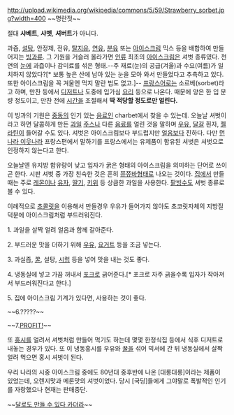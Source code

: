 http://upload.wikimedia.org/wikipedia/commons/5/59/Strawberry_sorbet.jpg?width=400
~~명란젓~~

절대 '''샤베트''', '''샤벳''', '''셔버트'''가 아니다.

과즙, [[설탕]], 안정제, 전유, [[탈지유]], [[연유]], [[분유]] 또는 [[아이스크림]] 믹스 등을 배합하여 만들어지는 [[빙과류]]. 그 기원을 거슬러 올라가면 [[인류]] 최초의 [[아이스크림]]은 셔벗 종류였다. 천연의 [[눈]]에 과즙이나 감미료를 섞은 형태.--주 재료(눈)의 공급(겨울)과 수요(여름)가 일치하지 않았다?[* 보통 높은 산에 남아 있는 눈을 모아 와서 만들었다고 추측하고 있다. 또한 아이스크림을 꼭 겨울엔 먹지 말란 법도 없고.]-- [[프랑스어]]로는 소르베(sorbet)라고 하며, 만찬 등에서 [[디저트]]나 도중에 입가심 [[요리]] 등으로 나온다. 때문에 양은 한 입 분량 정도이고, 만찬 전에 [[시간]]을 조절해서 '''딱 적당할 정도로만 얼린다.'''

이 빙과의 기원은 [[중동]]의 인기 있는 [[음료]]인 charbet에서 찾을 수 있는데. 오늘날 셔벗이라고 하면 달콤하게 만든 [[과일]] [[주스]]나 다른 [[음료]]를 얼린 것을 말하며 [[우유]], [[달걀]] 흰자, [[젤라틴]]이 들어갈 수도 있다. 셔벗은 아이스크림보다 부드럽지만 [[얼음]]보다 진하다. 다만 [[먼나라 이웃나라]] 프랑스편에서 말하기를 프랑스에서는 유제품이 함유된 셔벗은 셔벗으로 인정하지 않는다고 한다.

오늘날엔 유지방 함유량이 낮고 입자가 굵은 형태의 아이스크림을 의미하는 단어로 쓰이곤 한다. 시판 셔벗 중 가장 친숙한 것은 흔히 [[쮸쮸바]]형태로 나오는 것이다. [[집]]에서 만들 때는 주로 [[레몬]]이나 [[유자]], [[딸기]], [[키위]] 등 상큼한 과일을 사용한다. [[팥빙수]]도 셔벗 종류로 볼 수 있다.

이례적으로 [[초콜릿]]을 이용해서 만들경우 우유가 들어가지 않아도 초코릿자체의 지방질덕분에 아이스크림처럼 부드러워진다.

1. 과일을 살짝 얼려 얼음과 함께 갈아준다.

2. 부드러운 맛을 더하기 위해 [[우유]], [[요거트]] 등을 조금 넣는다.

3. 과실즙, [[꿀]], 설탕, [[시럽]] 등을 넣어 맛을 내는 것도 좋다.

4. 냉동실에 넣고 가끔 꺼내서 [[포크]]로 긁어준다.[* 포크로 자주 긁을수록 입자가 작아져서 부드러워진다고 한다.]

5. 집에 아이스크림 기계가 있다면, 사용하는 것이 좋다. 

~~6.?????~~

~~7.[[PROFIT!]]~~

또 [[감|홍시]]를 얼려서 셔벗처럼 만들어 먹기도 하는데 몇몇 한정식집 등에서 식후 디저트로 내놓는 경우가 있다. 또 이 냉동홍시를 우유와 [[꿀]]을 섞어 믹서에 간 뒤 냉동실에서 살짝 얼려 먹으면 홍시 셔벗이 된다.

우리 나라의 시중 아이스크림 중에도 80년대 중후반에 나온 [대롱대롱]이라는 제품이 있었는데, 오렌지맛과 메론맛의 셔벗이었다. 당시 [국딩]들에게 그야말로 폭발적인 인기를 자랑했으나 현재는 판매중단.

~~[[달 샤베트|달로도 만들 수 있다 카더라]]~~ 
